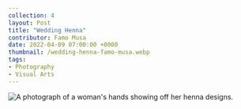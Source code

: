---
collection: 4
layout: Post
title: "Wedding Henna"
contributor: Famo Musa
date: 2022-04-09 07:00:00 +0000
thumbnail: /wedding-henna-famo-musa.webp
tags: 
- Photography
- Visual Arts
---
<img src="{{ site.baseurl }}/uploads/4/wedding-henna-famo-musa.jpg" 
    alt="A photograph of a woman's hands showing off her henna designs." />